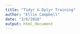 ```yaml
---
title: "Tidyr & Dplyr Training"
author: "Ellie Campbell"
date: "3/6/2018"
output: html_document
---
```




